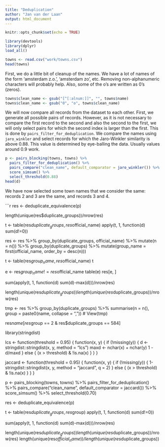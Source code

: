 ```yaml
---
title: "Deduplication"
author: "Jan van der Laan"
output: html_document
---
```


```r
knitr::opts_chunk$set(echo = TRUE)
```

```r
library(devtools)
library(dplyr)
load_all()
```

```r
towns <- read.csv("work/towns.csv")
head(towns)
```

First, we do a little bit of cleanup of the names. We have a lot of names of the
form 'amsterdam z.o.', 'amsterdam zo', etc. Removing non-alphanumeric characters
will probably help. Also, some of the o's are written as 0's (zeros). 
```r
towns$clean_name <- gsub("[^[:alnum:]]", "", towns$name)
towns$clean_name <- gsub("0", "o", towns$clean_name)
```

We will now compare all records from the dataset to each other. First, we 
generate all possible pairs of records. However, as it is not necessary to 
compare the first record to the second and also the second to the first, we will
only select pairs for which the second index is larger than the first. This is
done by `pairs_filter_for_deduplication`. We compare the names using 
`jaro_winkler` and select records for which the Jaro-Winkler similarity is above
0.88. This value is determined by eye-balling the data. Usually values around
0.9 work.
```r
p <- pairs_blocking(towns, towns) %>% 
  pairs_filter_for_deduplication() %>%
  pairs_compare("clean_name", default_comparator = jaro_winkler()) %>% 
  score_simsum() %>% 
  select_threshold(0.88)
head(d)
```

We have now selected some town names that we consider the same: records 2 and 3
are the same, and records 3 and 4. 



```r
res <- deduplicate_equivalence(p)

length(unique(res$duplicate_groups))/nrow(res)


t <- table(res$duplicate_groups, res$official_name)
apply(t, 1, function(d) sum(d!=0))


res <- res %>% group_by(duplicate_groups, official_name) %>% mutate(n = n()) %>% 
  group_by(duplicate_groups) %>%
  mutate(group_name = first(official_name, order_by = desc(n)))

t <- table(res$group_name, res$official_name)
t


e <- res$group_name != res$official_name
table(e)
res[e, ]

sum(apply(t, 1, function(d) sum(d)-max(d)))/nrow(res)

length(unique(res$duplicate_groups))
length(unique(res$duplicate_groups))/nrow(res)


tmp <- res %>% group_by(duplicate_groups) %>% 
  summarise(n = n(), group = paste0(name, collapse = ", "))
# View(tmp)

res$name[res$group == 2 & res$duplicate_groups == 584]


library(stringdist)


lcs <- function(threshold = 0.95) {
  function(x, y) {
    if (!missing(y)) {
      d <- stringdist::stringdist(x, y, method = "lcs")
      maxd <- nchar(x) + nchar(y)
      1 - d/maxd
    } else {
      (x > threshold) & !is.na(x)
    }
  }
}

jaccard <- function(threshold = 0.95) {
  function(x, y) {
    if (!missing(y)) {
      1-stringdist::stringdist(x, y, method = "jaccard", q = 2)
    } else {
      (x > threshold) & !is.na(x)
    }
  }
}


p <- pairs_blocking(towns, towns) %>% 
  pairs_filter_for_deduplication() %>%
  pairs_compare("clean_name", default_comparator = jaccard()) %>% 
  score_simsum() %>% 
  select_threshold(0.70)

res <- deduplicate_equivalence(p)

t <- table(res$duplicate_groups, res$group)
apply(t, 1, function(d) sum(d!=0))

sum(apply(t, 1, function(d) sum(d)-max(d)))/nrow(res)

length(unique(res$duplicate_groups))
length(unique(res$duplicate_groups))/nrow(res)
length(unique(res$official_name))/length(unique(res$duplicate_groups))
